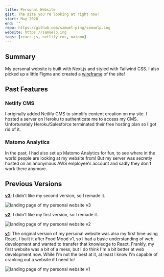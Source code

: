 ```yaml
---
title: Personal Website
gist: The site you're looking at right now!
start: May 2020
end: ''
repo: https://github.com/samuel-ping/samuelp.ing
website: https://samuelp.ing
tags: [react.js, netlify cms, matomo]
---
```


## Summary

My personal website is built with Next.js and styled with Tailwind CSS. I also picked up a little Figma and created a [wireframe](https://www.figma.com/file/jTaIHRr5oJLSE8uI1eg0YJ/personal-site?type=design&node-id=0%3A1&mode=design&t=BTqMOZDl8YAzO1H5-1) of the site!

## Past Features

### Netlify CMS

I originally added Netlify CMS to simplify content creation on my site. I hosted a server on Heroku to authenticate me to access my CMS. Unfortunately Heroku/Salesforce terminated their free hosting plan so I got rid of it.

### Matomo Analytics

In the past, I had also set up Matomo Analytics for fun, to see where in the world people are looking at my website from! But my server was secretly hosted on an anonymous AWS employee's account and sadly they don't work there anymore.

## Previous Versions

**[v3](https://v3.samuelp.ing/)**: I didn't like my second version, so I remade it.

![landing page of my personal website v3](/assets/projects/personal-website-v3.png)

**[v2](https://v2.samuelp.ing/)**: I didn't like my first version, so I remade it.

![landing page of my personal website v2](/assets/projects/personal-website-v2.png)

**[v1](https://samuel-ping.github.io/personal-website-v1)**: The original version of my personal website was also my first time using React. I built it after Food Mood v1, so I had a basic understanding of web development and wanted to transfer that knowledge to React. Frankly, my first website was a bit of a mess, but I do think I'm a bit better at web development now. While I'm not the best at it, at least I know I'm capable of cranking out a website if I need to!

![landing page of my personal website v1](/assets/projects/personal-website-v1.png)
